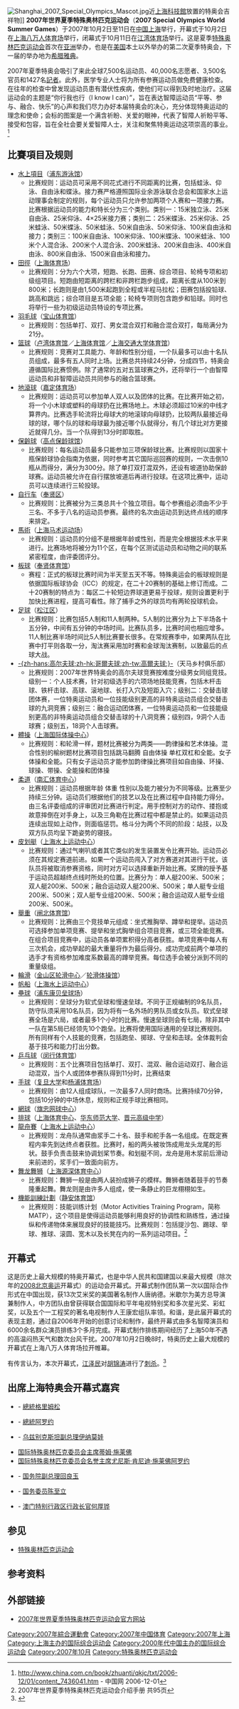 {{Infobox Olympics
| Name = 第12届世界夏季特殊奥林匹克运动会
| Logo = Speical Olympics 2007 logo.jpg
| Size = 160
| Optional caption = 该屆特奥会的口號是「''I know I can''」（你行我也行）
| Host city = [[中华人民共和国|中国]][[上海|上海]]
| Nations participating = 165
| Athletes participating = 7,500人
| Events = 25个大项
| Opening ceremony = 2007年10月2日
| Closing ceremony = 2007年10月11日
| Officially opened by = [[中华人民共和国主席|中国国家主席]][[胡锦涛|胡锦涛]]
| Athlete's Oath = 叶世华
| Judge's Oath = 杨培刚（[[田径|田径]]）
| Olympic Torch = 劉翔
| Stadium = [[上海体育场|上海体育场]]
}}
</div>
{{Location map+|China|width=250|float=none}
 |alt=Location of Shanghai,China
 |caption=上海在中国的位置
 |places=
  {{Location map~ | China
   | label = 上海
   | background=white
    | lat_deg = 31.22
    | lon_deg = 121.45}}
    | link=[[上海|上海]]
}}
</div>
[[File:Shanghai_2007_Special_Olympics_Mascot.jpg|thumb]]近[[上海科技館|上海科技館]]放置的特奥会吉祥物]]
'''2007年世界夏季特殊奥林匹克运动会'''（'''2007 Special Olympics World Summer Games'''）于2007年10月2日至11日在[[中国|中国]][[上海|上海]]举行，开幕式于10月2日在[[上海体育场|上海八万人体育场]]举行，闭幕式于10月11日在[[江湾体育场|江湾体育场]]举行。这是夏季[[特殊奥林匹克运动会|特殊奥林匹克运动会]]首次在[[亚洲|亚洲]]举办，也是在[[美国|美国]]本土以外举办的第二次夏季特奥会，下一届的举办地为[[希腊|希腊]][[雅典|雅典]]。

2007年夏季特奥会吸引了来此全球7,500名运动员、40,000名志愿者、3,500名官员和1427名[[記者|記者]]。此外，医学专业人士将为所有参赛运动员做免费健康检查。在往年的检查中曾发现运动员患有潜伏性疾病，使他们可以得到及时地治疗。这届运动会的主题是“你行我也行（I know I can）”，旨在表达智障运动员“平等、参与、融合、快乐”的心声和我们尽力办好本届特奥会的决心，充分体现特奥运动的理念和使命；会标的图案是一个满含祈盼、关爱的眼神，代表了智障人祈盼平等、接受和包容，旨在全社会要关爱智障人士，关注和聚焦特奥运动这项崇高的事业。<ref>http://www.china.com.cn/book/zhuanti/qkjc/txt/2006-12/01/content_7436041.htm {{Wayback|url=http://www.china.com.cn/book/zhuanti/qkjc/txt/2006-12/01/content_7436041.htm |date=20160305042206 }} - 中国网 2006-12-01</ref>

== 比賽項目及规则 ==
* [[游泳|水上項目]]（[[浦东游泳馆|浦东游泳馆]]）
**比赛规则：运动员可采用不同花式进行不同距离的比赛，包括蛙泳、仰泳、自由泳和蝶泳。接力赛严格遵照国际业余游泳联合总会和国家水上运动理事会制定的规则，每个运动员只允许参加两项个人赛和一项接力赛。比赛根据运动员的能力和特长分为三个类别。类别一：15米独立泳、25米自由泳、25米仰泳、4×25米接力赛；类别二：25米蝶泳、25米仰泳、25米蛙泳、50米蝶泳、50米蛙泳、50米自由泳、50米仰泳、100米自由泳和接力；类别三：100米自由泳、100米仰泳、100米蝶泳、100米蛙泳、100米个人混合泳、200米个人混合泳、200米蛙泳、200米自由泳、400米自由泳、800米自由泳、1500米自由泳和接力。
* [[田徑|田徑]]（[[上海体育场|上海体育场]]）
**比赛规则：分为六个大项，短跑、长跑、田赛、综合项目、轮椅专项和初级组项目。短跑由短距离的跨栏和非跨栏跑步组成，距离长度从100米到800米；长跑则是由1,500米起跑到全程或半程马拉松；田赛包括投铅球、跳高和跳远；综合项目是五项全能；轮椅专项则包含跑步和铅球。同时也将举行一些为初级运动员特设的专项比赛。
* [[羽毛球|羽毛球]]（[[宝山体育馆|宝山体育馆]]）
**比赛规则：包括单打、双打、男女混合双打和融合混合双打，每局满分为21分。
* [[篮球|篮球]]（[[卢湾体育馆|卢湾体育馆]]／[[上海体育馆|上海体育馆]]／[[上海交通大学体育馆|上海交通大学体育馆]]）
**比赛规则：竞赛对工具能力、年龄和性别分组，一个队最多可以由十名队员组成，最多有五人同时上场。比赛总共持续24分钟，分成四节，特奥会遵循国际比赛惯例。除了通常的五对五篮球赛之外，还将举行一个由智障运动员和非智障运动员共同参与的融合篮球赛。
* [[地滾球|地滾球]]（[[嘉定体育场|嘉定体育场]]）
**比赛规则：运动员可以参加单人双人以及团体的比赛。在比赛开始之初，将一个小木球或塑料的母球扔在比赛场地上。木球必须超过10米的中线才算界内。比赛选手轮流将比母球大的地滚球向母球扔，比较两队最接近母球的球，哪个队的球和母球最为接近哪个队就得分，有几个球比对方更接近就得几分。当一个队得到13分时即取胜。
* [[保齡球|保齡球]]（[[高点保龄球馆|高点保龄球馆]]）
** 比赛规则：每名运动员最多只能参加三项保龄球比赛。比赛规则以国家十瓶保龄球协会指南为依据，同时参考其它国际巡回赛的规则，一次击倒10瓶从而得分，满分为300分。除了单打双打混双外，还设有坡道协助保龄球赛。运动员被允许在自行摆放坡道后再进行投球。在这项比赛中，运动员可以连续进行三轮投球。
* [[自行车|自行车]]（[[奉贤区|奉贤区]]）
**比赛规则：比赛被分为三类总共十个独立项目。每个参赛组必须由不少于三名、不多于八名的运动员参赛。最终的名次由运动员到达终点线的顺序来排定。
* [[馬術|馬術]]（[[上海马术运动场|上海马术运动场]]）
** 比赛规则：运动员的分组不是根据年龄或性别，而是完全根据技术水平来进行。比赛场地将被分为11个区，在每个区测试运动员和动物之间的联系紧密程度，由评委团评分。
* [[板球|板球]]（[[奉贤体育馆|奉贤体育馆]]）
** 赛程：正式的板球比赛时间为半天至五天不等。特殊奥运会的板球规则是依据国际板球协会（ICC）的规定，在二十20赛制的基础上修订而成。二十20赛制的特点为：每区二十轮短边界球道更易于投球，规则设置更利于加快比赛进程，提高可看性。除了捕手之外的球员均有两轮投球机会。
* [[足球|足球]]（[[松江区|松江区]]）
** 比赛规则：比赛包括5人制和11人制两种。5人制的比赛分为上下半场各十五分钟，中间有五分钟的中场时间。比赛队员多，比赛时间也相应增多。11人制比赛半场时间比5人制比赛要长很多。在常规赛季中，如果两队在比赛中打平则各取一分，淘汰赛采用加时赛和金球淘汰赛制，以致最后的点球大战。
* [[高尔夫球|-{zh-hans:高尔夫球;zh-hk:哥爾夫球;zh-tw:高爾夫球;}-]]（天马乡村俱乐部）
** 比赛规则：2007年世界特奥会的高尔夫球竞赛按难度分级男女同组竞技。级别一：个人技术赛，针对初级选手的六项场地技能竞赛，包括木杆击球、铁杆击球、高球、滚地球、长打入穴及短距入穴；级别二：交替击球团体赛，一位特奥运动员和一位技能级别更高的非特奥运动员组合交替击球的九洞竞赛；级别三：融合运动团体赛，一位特奥运动员和一位技能级别更高的非特奥运动员组合交替击球的十八洞竞赛；级别四，9洞个人击球赛；级别五，18洞个人击球赛。
* [[體操|體操]]（[[上海国际体操中心|上海国际体操中心]]）
** 比赛规则：和轮滑一样，题材比赛被分为两类——韵律操和艺术体操。混合性别的榆树题材比赛项目包括跳马翻腾 自由体操 单杠双杠和全能。女子体操和全能。只有女子运动员才能参加韵律操比赛项目如自由操、环操、球操、带操、全能操和团体操
* [[柔道|柔道]]（[[南汇体育中心|南汇体育中心]]）
** 比赛规则：运动员根据年龄 体重 性别以及能力被分为不同等级。比赛至少持续三分钟。运动员们根据他们的技艺以及在比赛过程中自持能力得分。由三名评委组成的评审团对比赛进行判定。用手控制对方的动作、搂抱或故意摔倒在对手身上，以及三角勒在比赛过程中都是禁止的。如果运动员连续出现如上动作，则面临惩罚。格斗分为两个不同的阶段：站技，以及双方队员均呈下跪姿势的寝技。
* [[皮划艇|皮划艇]]（[[上海水上运动中心|上海水上运动中心]]）
** 比赛规则：通过气喇叭或者其它类似的发生装置发令比赛开始。运动员必须在其规定赛道前进。如果一个运动员闯入了对方赛道对其进行干扰，该队员将被取消参赛资格，同时对方可以选择重新开始比赛。奖牌的授予基于运动员超越终点线时所处的位置。比赛分为：单人艇200米、500米；双人艇200米、500米；融合运动双人艇200米、500米；单人艇专业组200米、500米；双人艇专业组200米、500米；融合运动双人艇专业组200米、500米。
* [[舉重|舉重]]（[[闸北体育馆|闸北体育馆]]）
** 比赛规则：比赛由三个竞技单元组成：坐式推胸举、蹲举和提举。运动员可选择参加单项竞赛、提举和坐式胸举组合项目竞赛，或三项全能竞赛。在组合项目竞赛中，运动员各单项累积得分高者获胜。单项竞赛中每人有三次机会，成功举起的最大重量将作为最后得分。成功完成前两个单项的选手才有资格参加难度系数最高的蹲举竞赛。每位选手会被分派到不同的重量级组。
* [[輪滑|輪滑]]（[[金山区轮滑中心|金山区轮滑中心]]／[[轮滑体操馆|轮滑体操馆]]）
* [[帆船|帆船]]（[[上海水上运动中心|上海水上运动中心]]）
* [[壘球|壘球]]（[[浦东康贝垒球场|浦东康贝垒球场]]）
** 比赛规则：垒球分为软式垒球和慢速垒球。不同于正规编制的9名队员，防守队须采用10名队员，因为将有一名外场的男队员或女队员。软式垒球赛全场是六局，或者最多1个小时的比赛。慢速垒球则会有七局，除非其中一队在第5局已经领先10个跑垒。比赛将使用国际通用的垒球比赛规则。所有同样有个人技能的竞赛，包括跑垒、掷球、守垒和击球。全体裁判会基于技巧和能力打出分数。
* [[乒乓球|乒乓球]]（[[闵行体育馆|闵行体育馆]]）
** 比赛规则：五个比赛项目包括单打、双打、混双、融合运动双打、融合运动混双，当个人或团体参赛队得到11分时，比赛结束
* [[手球|手球]]（[[复旦大学|复旦大学]]和[[杨浦体育场|杨浦体育场]]）
** 比赛规则：由12人组成球队，一次最多7人同时商场。比赛持续70分钟，包括10分钟的中场休息，规则和正规手球比赛相同。
* [[網球|網球]]（[[旗忠网球中心|旗忠网球中心]]）
* [[排球|排球]]（[[上海体育中心|上海体育中心]]、[[华东师范大学|华东师范大学]]、[[晋元高级中学|晋元高级中学]]）
* [[龍舟|龍舟賽]]（[[上海水上运动中心|上海水上运动中心]]）
** 比赛规则：龙舟队通常由浆手二十名、鼓手和舵手各一名组成。在既定赛程内率先到达终点者获胜。比赛时，船的两头被妆饰成用龙头龙尾的形状。鼓手负责击鼓来协调划桨节奏。和划艇不同，龙舟是用木浆前后滑动来前进的，浆手们一致面向前方。
* [[醒獅|舞龙舞狮]]（[[上海源深体育中心|上海源深体育中心]]）
** 比赛规则：舞狮一般是由两人装扮成狮子的模样。舞狮者随着鼓手的节奏隆重起舞。舞龙则是由许多人组成，使一条静止的巨龙栩栩如生。
* [[機能訓練計劃|機能訓練計劃]]（[[静安体育馆|静安体育馆]]）
** 比赛规则：技能训练计划（Motor Activities Training Program，简称MATP），这个项目是使得运动员能够利用良好的协调性和熟练性，通过操纵和传递物体来展现良好的技能技巧。比赛规则：包括提沙包、踢球、举球、推球、滚圆、宽木以及长凳在内的一系列运动项目。<ref>2007年世界夏季特殊奥林匹克运动会介绍手册 共95页</ref>

== 开幕式==
这是历史上最大规模的特奥开幕式，也是中华人民共和国建国以来最大规模（除次年的[[2008北京奥运|2008北京奥运]]开幕式）的运动会开幕式。开幕式制作团队第一次以国际合作形式在中国出现，获13次艾米奖的美国著名制作人唐纳德。米歇尔为美方总导演兼制作人，中方团队由曾获得联合国国际和平年电视特别奖和多次星光奖、彩虹奖，以及五个一工程奖的著名电视制作人王康宏组队率领。和谐，是此届开幕式的表现主题，通过自2006年开始的创意讨论和制作，最终开幕式由多名智障演员和6000余名群众演员排练3个多月完成。开幕式制作排练期间经历了上海50年不遇的高温闷热天气和数次台风干扰。2007年10月2日晚8时，特奥历史上最大规模的开幕式在上海八万人体育场拉开帷幕。

有传言认为，本次开幕式，[[江泽民|江泽民]]对[[胡锦涛|胡锦涛]]进行了[[登黄山偶感|刺杀]]。<ref>{{Cite web|title=百度惊现“刺杀胡锦涛事件 内幕让人震惊” - 大纪元|url=https://www.epochtimes.com/gb/16/7/6/n8072979.htm|access-date=2022-06-07|date=2016-07-07|work=大纪元 www.epochtimes.com|language=zh-Hans}}</ref>

==出席上海特奥会开幕式嘉宾==
*{{ISL}} - [[冰岛总统|總統]][[格里姆松|格里姆松]]
*{{PHI}} - [[菲律宾总统|總統]][[阿罗约|阿罗约]]
*{{UZB}} - [[乌兹别克斯坦副总理|乌兹别克斯坦副总理]][[伊纳莫娃|伊纳莫娃]]
*[[国际特殊奥林匹克委员会|国际特殊奥林匹克委员会]][[主席|主席]][[Timothy_Shriver|蒂姆·施莱佛]]
*[[国际特殊奥林匹克委员会|国际特殊奥林匹克委员会]][[名誉主席|名誉主席]][[Eunice_Kennedy_Shriver|尤尼斯·肯尼迪·施莱佛阿罗约]]
*{{CHN}} - [[国务院副总理|国务院副总理]][[回良玉|回良玉]]
*{{CHN}} - [[国务委员|国务委员]][[陈至立|陈至立]]
*{{MAC}} - [[澳门特别行政区行政长官|澳门特别行政区行政长官]][[何厚铧|何厚铧]]

== 参见 ==
*[[特殊奥林匹克运动会|特殊奥林匹克运动会]]

== 参考资料 ==
<div class="references-small">
<references />
</div>
== 外部链接 ==
*[https://web.archive.org/web/20061012075431/http://www.2007specialolympics.com/ 2007年世界夏季特殊奥林匹克运动会官方网站]
{{世界特殊奥林匹克运动会}}
[[Category:2007年綜合運動會|Category:2007年綜合運動會]]
[[Category:2007年中国体育|Category:2007年中国体育]]
[[Category:2007年上海|Category:2007年上海]]
[[Category:上海主办的国际综合运动会|Category:上海主办的国际综合运动会]]
[[Category:2000年代中国主办的国际综合运动会|Category:2000年代中国主办的国际综合运动会]]
[[Category:2007年10月|Category:2007年10月]]
[[Category:特殊奥林匹克运动会|Category:特殊奥林匹克运动会]]